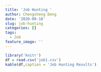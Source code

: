 ```yaml
---
title: 'Job Hunting '
author: Chengsheng Deng
date: '2020-09-18'
slug: job-hunting
categories: []
tags:
  - Job
feature_image: ''
---
```


```r
library('knitr')
df = read.csv('job1.csv')
kable(df,caption = 'Job Hunting Results')
```